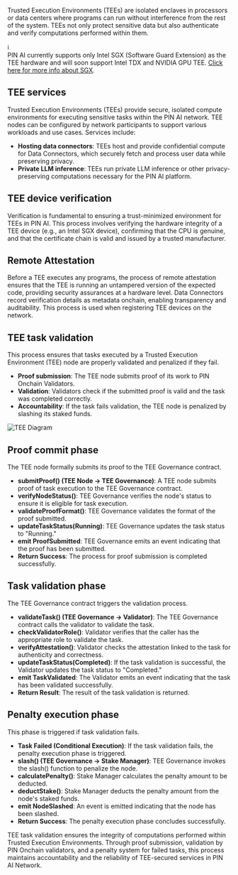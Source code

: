 Trusted Execution Environments (TEEs) are isolated enclaves in processors or data centers where programs can run without interference from the rest of the system. TEEs not only protect sensitive data but also authenticate and verify computations performed within them.

<div style={{ backgroundColor: '#e0f7fa', padding: '10px', borderRadius: '10px', border: '1px solid #00acc1', display: 'flex', alignItems: 'center' }}>
    <div style={{ fontWeight: 'bold', fontSize: '20px', marginRight: '10px' }}>ℹ️</div>
    <div>
        PIN AI currently supports only Intel SGX (Software Guard Extension) as the TEE hardware and will soon support Intel TDX and NVIDIA GPU TEE. <a href="https://sgx101.gitbook.io/sgx101/sgx-bootstrap/overview">Click here for more info about SGX</a>.
    </div>
</div>


## TEE services

Trusted Execution Environments (TEEs) provide secure, isolated compute environments for executing sensitive tasks within the PIN AI network. TEE nodes can be configured by network participants to support various workloads and use cases. Services include:

- **Hosting data connectors**: TEEs host and provide confidential compute for Data Connectors, which securely fetch and process user data while preserving privacy.
- **Private LLM inference**: TEEs run private LLM inference or other privacy-preserving computations necessary for the PIN AI platform.

## TEE device verification

Verification is fundamental to ensuring a trust-minimized environment for TEEs in PIN AI. This process involves verifying the hardware integrity of a TEE device (e.g., an Intel SGX device), confirming that the CPU is genuine, and that the certificate chain is valid and issued by a trusted manufacturer.

## Remote Attestation

Before a TEE executes any programs, the process of remote attestation ensures that the TEE is running an untampered version of the expected code, providing security assurances at a hardware level. Data Connectors record verification details as metadata onchain, enabling transparency and auditability. This process is used when registering TEE devices on the network.

## TEE task validation

This process ensures that tasks executed by a Trusted Execution Environment (TEE) node are properly validated and penalized if they fail.

- **Proof submission**: The TEE node submits proof of its work to PIN Onchain Validators.
- **Validation**: Validators check if the submitted proof is valid and the task was completed correctly.
- **Accountability**: If the task fails validation, the TEE node is penalized by slashing its staked funds.

![TEE Diagram](../../images/tee-diagram.png)

## Proof commit phase

The TEE node formally submits its proof to the TEE Governance contract.

- **submitProof() (TEE Node → TEE Governance)**: A TEE node submits proof of task execution to the TEE Governance contract.
- **verifyNodeStatus()**: TEE Governance verifies the node's status to ensure it is eligible for task execution.
- **validateProofFormat()**: TEE Governance validates the format of the proof submitted.
- **updateTaskStatus(Running)**: TEE Governance updates the task status to "Running."
- **emit ProofSubmitted**: TEE Governance emits an event indicating that the proof has been submitted.
- **Return Success**: The process for proof submission is completed successfully.

## Task validation phase

The TEE Governance contract triggers the validation process.

- **validateTask() (TEE Governance → Validator)**: The TEE Governance contract calls the validator to validate the task.
- **checkValidatorRole()**: Validator verifies that the caller has the appropriate role to validate the task.
- **verifyAttestation()**: Validator checks the attestation linked to the task for authenticity and correctness.
- **updateTaskStatus(Completed)**: If the task validation is successful, the Validator updates the task status to "Completed."
- **emit TaskValidated**: The Validator emits an event indicating that the task has been validated successfully.
- **Return Result**: The result of the task validation is returned.

## Penalty execution phase

This phase is triggered if task validation fails.

- **Task Failed (Conditional Execution)**: If the task validation fails, the penalty execution phase is triggered.
- **slash() (TEE Governance → Stake Manager)**: TEE Governance invokes the slash() function to penalize the node.
- **calculatePenalty()**: Stake Manager calculates the penalty amount to be deducted.
- **deductStake()**: Stake Manager deducts the penalty amount from the node's staked funds.
- **emit NodeSlashed**: An event is emitted indicating that the node has been slashed.
- **Return Success**: The penalty execution phase concludes successfully.

TEE task validation ensures the integrity of computations performed within Trusted Execution Environments. Through proof submission, validation by PIN Onchain validators, and a penalty system for failed tasks, this process maintains accountability and the reliability of TEE-secured services in PIN AI Network.